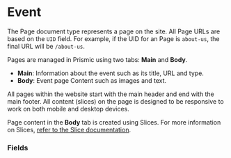 
<Meta title="Document Types/Page" />

# Event

The Page document type represents a page on the site. All Page URLs are based on
the `UID` field. For example, if the UID for an Page is `about-us`, the final
URL will be `/about-us`.

Pages are managed in Prismic using two tabs: **Main** and **Body**.

- **Main**: Information about the event such as its title, URL and type.
- **Body**: Event page Content such as images and text.

All pages within the website start with the main header and end with the main
footer. All content (slices) on the page is designed to be responsive to work on
both mobile and desktop devices.

Page content in the **Body** tab is created using Slices. For more information
on Slices, [refer to the Slice documentation](/).

### Fields

<FieldsTable>
	<FieldsTable.Row
		name="Name"
		type="Title"
		description="Name of the submission type"
		isRequired
	/>
	<FieldsTable.Row
		name="UID"
		type="ID"
		description="Unique identifier. Determines final URL"
		isRequired
	/>
	<FieldsTable.Row
		name="Meta Title"
		type="Text"
		description="Override the page title in search results"
	/>
	<FieldsTable.Row
		name="Meta Description"
		type="Text"
		description="Short description of the page's content"
	/>
	<FieldsTable.Row
		name="Redirect To"
		type="Link"
		description="Redirect this page to another page or external URL"
	/>
	<FieldsTable.Row
		name="Redirect Is Permanent"
		type="Switch"
		description="Self descriptive"
	/>
</FieldsTable>
